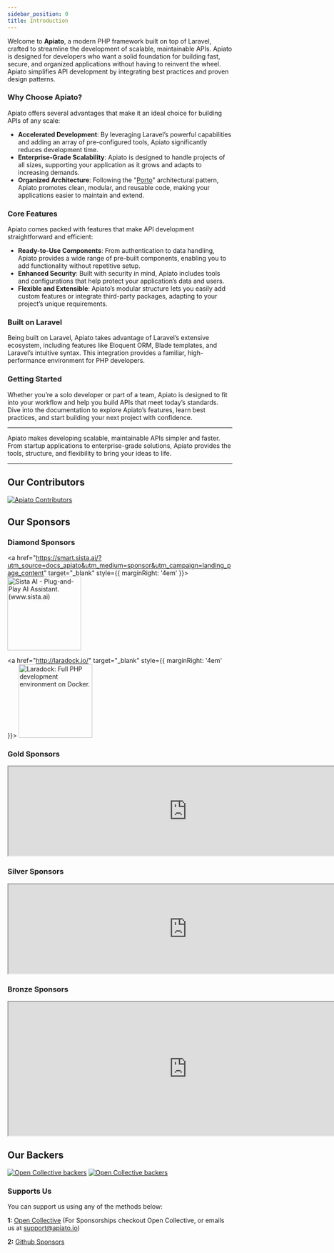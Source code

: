 ```yaml
---
sidebar_position: 0
title: Introduction
---
```




Welcome to **Apiato**, a modern PHP framework built on top of Laravel, crafted to streamline the development of scalable, maintainable APIs. Apiato is designed for developers who want a solid foundation for building fast, secure, and organized applications without having to reinvent the wheel. Apiato simplifies API development by integrating best practices and proven design patterns.

### Why Choose Apiato?

Apiato offers several advantages that make it an ideal choice for building APIs of any scale:

- **Accelerated Development**: By leveraging Laravel’s powerful capabilities and adding an array of pre-configured tools, Apiato significantly reduces development time.
- **Enterprise-Grade Scalability**: Apiato is designed to handle projects of all sizes, supporting your application as it grows and adapts to increasing demands.
- **Organized Architecture**: Following the "[Porto](https://mahmoudz.github.io/Porto/)" architectural pattern, Apiato promotes clean, modular, and reusable code, making your applications easier to maintain and extend.

### Core Features

Apiato comes packed with features that make API development straightforward and efficient:

- **Ready-to-Use Components**: From authentication to data handling, Apiato provides a wide range of pre-built components, enabling you to add functionality without repetitive setup.
- **Enhanced Security**: Built with security in mind, Apiato includes tools and configurations that help protect your application’s data and users.
- **Flexible and Extensible**: Apiato’s modular structure lets you easily add custom features or integrate third-party packages, adapting to your project’s unique requirements.

### Built on Laravel

Being built on Laravel, Apiato takes advantage of Laravel’s extensive ecosystem, including features like Eloquent ORM, Blade templates, and Laravel’s intuitive syntax. This integration provides a familiar, high-performance environment for PHP developers.

### Getting Started

Whether you’re a solo developer or part of a team, Apiato is designed to fit into your workflow and help you build APIs that meet today’s standards. Dive into the documentation to explore Apiato’s features, learn best practices, and start building your next project with confidence.

---

Apiato makes developing scalable, maintainable APIs simpler and faster. From startup applications to enterprise-grade solutions, Apiato provides the tools, structure, and flexibility to bring your ideas to life.

---

## Our Contributors

[![Apiato Contributors](https://opencollective.com/apiato/contributors.svg?width=890&button=false&isActive=true)](https://github.com/apiato/apiato/graphs/contributors)


## Our Sponsors

<!-- Listing Contributors Refference: https://docs.opencollective.com/help/collectives/collective-settings/data-export#contributor-image -->

### Diamond Sponsors

<a href="https://smart.sista.ai/?utm_source=docs_apiato&utm_medium=sponsor&utm_campaign=landing_page_content" target="_blank" style={{ marginRight: '4em' }}>
  <img src="https://raw.githubusercontent.com/laradock/laradock/master/.github/home-page-images/custom-sponsors/sista-ai-icon.png" height="165px" alt="Sista AI - Plug-and-Play AI Assistant. (www.sista.ai)" />
</a>

<a href="http://laradock.io/" target="_blank" style={{ marginRight: '4em' }}>
  <img src="https://raw.githubusercontent.com/laradock/laradock/master/DOCUMENTATION/static/img/laradock/laradock-icon.png" height="165px" alt="Laradock: Full PHP development environment on Docker." />
</a>

### Gold Sponsors

  <iframe
    src="https://opencollective.com/apiato/tiers/gold-sponsors.svg?avatarHeight=120&width=800&format=svg&button=false&background=#171923"
    width="800"
    height="200"
    style={{ border: 'none', backgroundColor: '#171923' }}>
  </iframe>

### Silver Sponsors

  <iframe
    src="https://opencollective.com/apiato/tiers/silver-sponsors.svg?avatarHeight=90&width=800&format=svg&button=false&background=#171923"
    width="800"
    height="200"
    style={{ border: 'none', backgroundColor: '#171923' }}>
  </iframe>

### Bronze Sponsors

  <iframe
    src="https://opencollective.com/apiato/tiers/bronze-sponsors.svg?avatarHeight=65&width=800&format=svg&button=false&background=#171923"
    width="800"
    height="300"
    style={{ border: 'none', backgroundColor: '#171923' }}>
  </iframe>


## Our Backers

[![Open Collective backers](https://opencollective.com/apiato/tiers/awesome-backers.svg?width=800&avatarHeight=65&button=false&isActive=true)](https://opencollective.com/apiato#contributors)
[![Open Collective backers](https://opencollective.com/apiato/tiers/donate.svg?width=800&avatarHeight=65&button=false&isActive=true)](https://opencollective.com/apiato#contributors)


### Supports Us

You can support us using any of the methods below:

<b>1:</b> [Open Collective](https://opencollective.com/apiato) (For Sponsorships checkout Open Collective, or emails us at support@apiato.io)

<b>2:</b> [Github Sponsors](https://github.com/sponsors/Mahmoudz)

